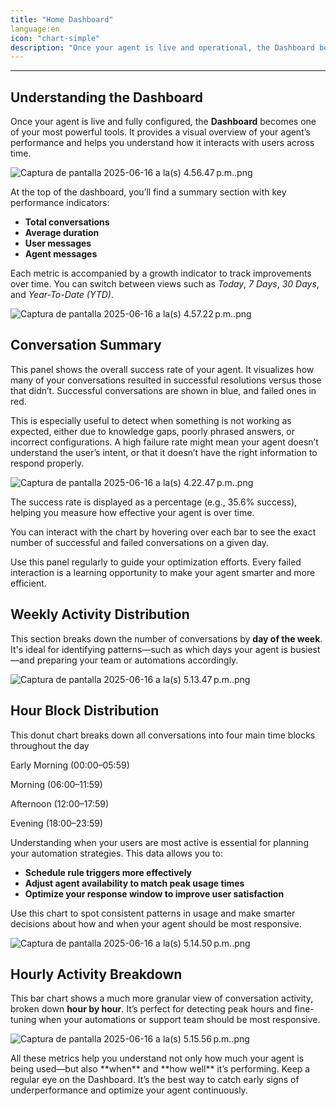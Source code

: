 ```yaml
---
title: "Home Dashboard"
language:en
icon: "chart-simple"
description: "Once your agent is live and operational, the Dashboard becomes your central hub for monitoring its real-time performance and activity. This section provides a clear overview of how your agent interacts with users, how effective its responses are, and when it is most frequently used."
---
```


---

## Understanding the Dashboard

Once your agent is live and fully configured, the **Dashboard** becomes one of your most powerful tools. It provides a visual overview of your agent’s performance and helps you understand how it interacts with users across time.

![Captura de pantalla 2025-06-16 a la(s) 4.56.47 p.m..png](/images/Capturadepantalla2025-06-16ala\(s\)4.56.47p.m..png)

At the top of the dashboard, you’ll find a summary section with key performance indicators:

- **Total conversations**
- **Average duration**
- **User messages**
- **Agent messages**

Each metric is accompanied by a growth indicator to track improvements over time. You can switch between views such as _Today_, _7 Days_, _30 Days_, and _Year-To-Date (YTD)_.

![Captura de pantalla 2025-06-16 a la(s) 4.57.22 p.m..png](/images/Capturadepantalla2025-06-16ala\(s\)4.57.22p.m..png)

## Conversation Summary

This panel shows the overall success rate of your agent. It visualizes how many of your conversations resulted in successful resolutions versus those that didn’t. Successful conversations are shown in blue, and failed ones in red.

This is especially useful to detect when something is not working as expected, either due to knowledge gaps, poorly phrased answers, or incorrect configurations. A high failure rate might mean your agent doesn’t understand the user’s intent, or that it doesn’t have the right information to respond properly.

![Captura de pantalla 2025-06-16 a la(s) 4.22.47 p.m..png](/images/Capturadepantalla2025-06-16ala\(s\)4.22.47p.m..png)

The success rate is displayed as a percentage (e.g., 35.6% success), helping you measure how effective your agent is over time.

You can interact with the chart by hovering over each bar to see the exact number of successful and failed conversations on a given day.

<Note>
  Use this panel regularly to guide your optimization efforts. Every failed interaction is a learning opportunity to make your agent smarter and more efficient.
</Note>

## Weekly Activity Distribution

This section breaks down the number of conversations by **day of the week**. It's ideal for identifying patterns—such as which days your agent is busiest—and preparing your team or automations accordingly.

![Captura de pantalla 2025-06-16 a la(s) 5.13.47 p.m..png](/images/Capturadepantalla2025-06-16ala\(s\)5.13.47p.m..png)

## Hour Block Distribution

This donut chart breaks down all conversations into four main time blocks throughout the day

<Note>
  Early Morning (00:00–05:59)

  Morning (06:00–11:59)

  Afternoon (12:00–17:59)

  Evening (18:00–23:59)
</Note>

Understanding when your users are most active is essential for planning your automation strategies. This data allows you to:

- **Schedule rule triggers more effectively**
- **Adjust agent availability to match peak usage times**
- **Optimize your response window to improve user satisfaction**

Use this chart to spot consistent patterns in usage and make smarter decisions about how and when your agent should be most responsive.

![Captura de pantalla 2025-06-16 a la(s) 5.14.50 p.m..png](/images/Capturadepantalla2025-06-16ala\(s\)5.14.50p.m..png)

## Hourly Activity Breakdown

This bar chart shows a much more granular view of conversation activity, broken down **hour by hour**. It’s perfect for detecting peak hours and fine-tuning when your automations or support team should be most responsive.

![Captura de pantalla 2025-06-16 a la(s) 5.15.56 p.m..png](/images/Capturadepantalla2025-06-16ala\(s\)5.15.56p.m..png)

<Note>
  All these metrics help you understand not only how much your agent is being used—but also **when** and **how well** it’s performing.
</Note>

<Tip>
  Keep a regular eye on the Dashboard. It’s the best way to catch early signs of underperformance and optimize your agent continuously.
</Tip>